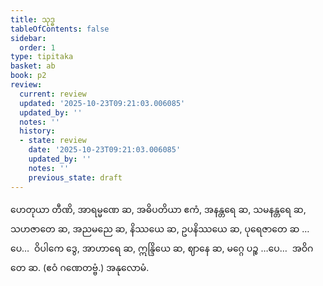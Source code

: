 ```yaml
---
title: သုဒ္ဓ
tableOfContents: false
sidebar:
  order: 1
type: tipitaka
basket: ab
book: p2
review:
  current: review
  updated: '2025-10-23T09:21:03.006085'
  updated_by: ''
  notes: ''
  history:
  - state: review
    date: '2025-10-23T09:21:03.006085'
    updated_by: ''
    notes: ''
    previous_state: draft
---
```



<ReviewStatus review={frontmatter.review} showDetails={true} />

<HypothesisAnnotation frontmatter={frontmatter} />

<DynamicBreadcrumb />

<Division number="91" book="p2" e="ch" v="38" p="35">

<Paragraph number="246" book="p2">
ဟေတုယာ တီဏိ, အာရမ္မဏေ ဆ, အဓိပတိယာ ဧကံ, အနန္တရေ ဆ, သမနန္တရေ ဆ, သဟဇာတေ ဆ, အညမညေ ဆ, နိဿယေ ဆ, ဥပနိဿယေ ဆ, ပုရေဇာတေ ဆ …ပေ…  ဝိပါကေ ဒွေ, အာဟာရေ ဆ, ဣန္ဒြိယေ ဆ, ဈာနေ ဆ, မဂ္ဂေ ပဉ္စ …ပေ…  အဝိဂတေ ဆ. (ဧဝံ ဂဏေတဗ္ဗံ.)

</Paragraph>
</Division>

<Paragraph number="247" type="center" book="p2">
အနုလောမံ.
</Paragraph>
